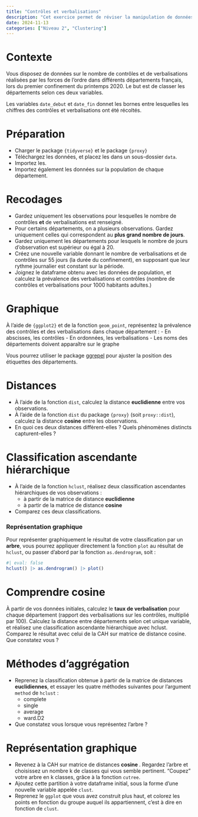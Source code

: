 ```yaml
---
title: "Contrôles et verbalisations"
description: "Cet exercice permet de réviser la manipulation de données avec les verbes de `{dplyr}` et la visualisation avec `{ggplot2}`. Dans la seconde partie, on se familiarise avec la classification ascendante hiérarchique et quelques métriques de distance."
date: 2024-11-13
categories: ["Niveau 2", "Clustering"]
---
```


# Contexte

Vous disposez de données sur le nombre de contrôles et de verbalisations réalisées par les forces de l'ordre dans différents départements français, lors du premier confinement du printemps 2020. Le but est de classer les départements selon ces deux variables.

Les variables `date_debut` et `date_fin` donnet les bornes entre lesquelles les chiffres des contrôles et verbalisations ont été récoltés.

# Préparation

- Charger le package `{tidyverse}` et le package `{proxy}`
- Téléchargez les données, et placez les dans un sous-dossier `data`.
- Importez les.
- Importez également les données sur la population de chaque département.

# Recodages 

- Gardez uniquement les observations pour lesquelles le nombre de contrôles **et** de verbalisations est renseigné. 
- Pour certains départements, on a plusieurs observations. Gardez uniquement celles qui correspondent au **plus grand nombre de jours**.
- Gardez uniquement les départements pour lesquels le nombre de jours d'observation est supérieur ou égal à 20. 
- Créez une nouvelle variable donnant le nombre de verbalisations et de contrôles sur 55 jours (la durée du confinement), en supposant que leur rythme journalier est constant sur la période.
- Joignez le dataframe obtenu avec les données de population, et calculez la prévalence des verbalisations et contrôles (nombre de contrôles et verbalisations pour 1000 habitants adultes.)

# Graphique

À l'aide de `{ggplot2}` et de la fonction `geom_point`, représentez la prévalence des contrôles et des verbalisations dans chaque département :
- En abscisses, les contrôles
- En ordonnées, les verbalisations
- Les noms des départements doivent apparaître sur le graphe

:::{.callout-tip}
Vous pourrez utiliser le package [ggrepel](https://ggrepel.slowkow.com/) pour ajuster la position des étiquettes des départements.
:::

# Distances

- À l'aide de la fonction `dist`, calculez la distance **euclidienne** entre vos observations. 
- À l'aide de la fonction `dist` du package `{proxy}` (soit `proxy::dist`), calculez la distance **cosine** entre les observations. 
- En quoi ces deux distances diffèrent-elles ? Quels phénomènes distincts capturent-elles ?

# Classification ascendante hiérarchique

- À l'aide de la fonction `hclust`, réalisez deux classification ascendantes hiérarchiques de vos observations :
   + à partir de la matrice de distance **euclidienne**
   + à partir de la matrice de distance **cosine**
- Comparez ces deux classifications.

:::{.callout-tip}
### Représentation graphique
Pour représenter graphiquement le résultat de votre classification par un **arbre**, vous pourrez appliquer directement la fonction `plot` au résultat de `hclust`, ou passer d'abord par la fonction `as.dendrogram`, soit :
```r
#| eval: false
hclust() |> as.dendrogram() |> plot()
```
:::

# Comprendre cosine

À partir de vos données initiales, calculez le **taux de verbalisation** pour chaque département (rapport des verbalisations sur les contrôles, multiplié par 100). Calculez la distance entre départements selon cet unique variable, et réalisez une classification ascendante hiérarchique avec hclust. Comparez le résultat avec celui de la CAH sur matrice de distance cosine. Que constatez vous ?

# Méthodes d'aggrégation

- Reprenez la classification obtenue à partir de la matrice de distances **euclidiennes**, et essayer les quatre méthodes suivantes pour l'argument `method` de `hclust` :
   + complete
   + single
   + average
   + ward.D2
   
- Que constatez vous lorsque vous représentez l'arbre ?

# Représentation graphique

- Revenez à la CAH sur matrice de distances **cosine **. Regardez l'arbre et choisissez un nombre k de classes qui vous semble pertinent. "Coupez" votre arbre en k classes, grâce à la fonction `cutree`.
- Ajoutez cette partition à votre dataframe initial, sous la forme d'une nouvelle variable appelée `clust`.
- Reprenez le `ggplot` que vous avez construit plus haut, et colorez les points en fonction du groupe auquel ils appartiennent, c'est à dire en fonction de `clust`. 